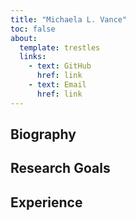 ```yaml
---
title: "Michaela L. Vance"
toc: false
about:
  template: trestles
  links:
    - text: GitHub
      href: link
    - text: Email
      href: link
---
```


::: {.column-page}

## Biography

## Research Goals

## Experience

:::
